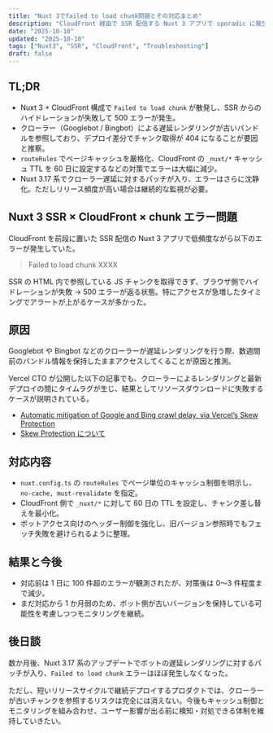 ```yaml
---
title: "Nuxt 3でfailed to load chunk問題とその対応まとめ"
description: "CloudFront 経由で SSR 配信する Nuxt 3 アプリで sporadic に発生した chunk 読み込みエラーの原因調査と対策メモです。"
date: "2025-10-10"
updated: "2025-10-10"
tags: ["Nuxt3", "SSR", "CloudFront", "Troubleshooting"]
draft: false
---
```


## TL;DR
- Nuxt 3 + CloudFront 構成で `Failed to load chunk` が散発し、SSR からのハイドレーションが失敗して 500 エラーが発生。
- クローラー（Googlebot / Bingbot）による遅延レンダリングが古いバンドルを参照しており、デプロイ差分でチャンク取得が 404 になることが要因と推察。
- `routeRules` でページキャッシュを厳格化、CloudFront の `_nuxt/*` キャッシュ TTL を 60 日に設定するなどの対策でエラーは大幅に減少。
- Nuxt 3.17 系でクローラー遅延に対するパッチが入り、エラーはさらに沈静化。ただしリリース頻度が高い場合は継続的な監視が必要。

## Nuxt 3 SSR × CloudFront × chunk エラー問題
CloudFront を前段に置いた SSR 配信の Nuxt 3 アプリで低頻度ながら以下のエラーが発生していた。

> Failed to load chunk XXXX

SSR の HTML 内で参照している JS チャンクを取得できず、ブラウザ側でハイドレーションが失敗 → 500 エラーが返る状態。特にアクセスが急増したタイミングでアラートが上がるケースが多かった。

## 原因
Googlebot や Bingbot などのクローラーが遅延レンダリングを行う際、数週間前のバンドル情報を保持したままアクセスしてくることが原因と推測。

Vercel CTO が公開した以下の記事でも、クローラーによるレンダリングと最新デプロイの間にタイムラグが生じ、結果としてリソースダウンロードに失敗するケースが説明されている。

- [Automatic mitigation of Google and Bing crawl delay, via Vercel’s Skew Protection](https://vercel.com/changelog/automatic-mitigation-of-crawler-delay-via-skew-protection)
- [Skew Protection について](https://vercel.com/docs/skew-protection)

## 対応内容
- `nuxt.config.ts` の `routeRules` でページ単位のキャッシュ制御を明示し、`no-cache, must-revalidate` を指定。
- CloudFront 側で `_nuxt/*` に対して 60 日の TTL を設定し、チャンク差し替えを最小化。
- ボットアクセス向けのヘッダー制御を強化し、旧バージョン参照時でもフェッチ失敗を避けられるように整理。

## 結果と今後
- 対応前は 1 日に 100 件超のエラーが観測されたが、対策後は 0〜3 件程度まで減少。
- まだ対応から 1 か月弱のため、ボット側が古いバージョンを保持している可能性を考慮しつつモニタリングを継続。

## 後日談
数か月後、Nuxt 3.17 系のアップデートでボットの遅延レンダリングに対するパッチが入り、`Failed to load chunk` エラーはほぼ発生しなくなった。

ただし、短いリリースサイクルで継続デプロイするプロダクトでは、クローラーが古いチャンクを参照するリスクは完全には消えない。今後もキャッシュ制御とモニタリングを組み合わせ、ユーザー影響が出る前に検知・対処できる体制を維持していきたい。
